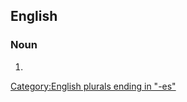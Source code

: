 ==English==

===Noun===
{{head|en|noun plural form}}

# {{plural of|ditz|lang=en}}

[[Category:English plurals ending in "-es"]]